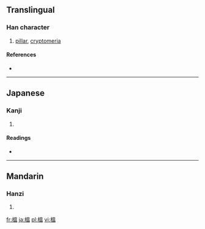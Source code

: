 {{also|榅}}
==Translingual==

===Han character===
{{Han char|rn=75|rad=木|as=10|sn=14|four=|canj=木田人廿 (DWOT)}}

# [[pillar]], [[cryptomeria]]

====References====
* {{Han ref|kx=0544.210|dkj=15277|dj=0932.050|hdz=21264.071|uh=69B2|ud=27058}}

----

==Japanese==

===Kanji===
{{ja-kanji|grade=|rs=木10}}

# {{defn|lang=ja|sort=木10}}

====Readings====
* {{ja-readings|on=[[おつ]] (otsu), [[おち]] (ochi), [[うん]] (un)|kun=[[すぎ]] (sugi)}}

----

==Mandarin==

===Hanzi===
{{cmn-hanzi|sim=榅|pin=[[yún]] ([[yun2]])|wg=yün<sup>2</sup>}}

# {{defn|lang=cmn|sort=木10}}

[[fr:榲]]
[[ja:榲]]
[[pl:榲]]
[[vi:榲]]